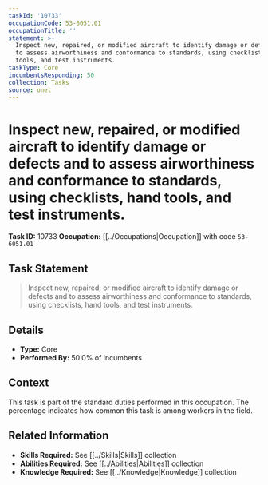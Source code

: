 ```yaml
---
taskId: '10733'
occupationCode: 53-6051.01
occupationTitle: ''
statement: >-
  Inspect new, repaired, or modified aircraft to identify damage or defects and
  to assess airworthiness and conformance to standards, using checklists, hand
  tools, and test instruments.
taskType: Core
incumbentsResponding: 50
collection: Tasks
source: onet
---
```

# Inspect new, repaired, or modified aircraft to identify damage or defects and to assess airworthiness and conformance to standards, using checklists, hand tools, and test instruments.

**Task ID:** 10733
**Occupation:** [[../Occupations|Occupation]] with code `53-6051.01`

## Task Statement

> Inspect new, repaired, or modified aircraft to identify damage or defects and to assess airworthiness and conformance to standards, using checklists, hand tools, and test instruments.

## Details

- **Type:** Core
- **Performed By:** 50.0% of incumbents

## Context

This task is part of the standard duties performed in this occupation. The percentage indicates how common this task is among workers in the field.

## Related Information

- **Skills Required:** See [[../Skills|Skills]] collection
- **Abilities Required:** See [[../Abilities|Abilities]] collection
- **Knowledge Required:** See [[../Knowledge|Knowledge]] collection
